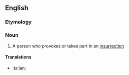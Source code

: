==English==

===Etymology===
{{suffix|en|insurrection|ist}}

===Noun===
{{en-noun}}

# A person who provokes or takes part in an [[insurrection]]

====Translations====
{{trans-top|person who provokes insurrection}}
* Italian: {{t|it|insurrezionalista}}
{{trans-mid}}
{{trans-bottom}}